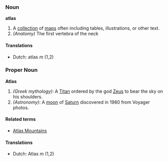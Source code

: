 === Noun ===
'''atlas'''

#A [[collection]] of [[maps]] often including tables, illustrations, or other text.
#''(Anatomy)'' The first vertebra of the neck

====Translations====
*Dutch: atlas ''m'' (1,2)

=== Proper Noun ===
'''Atlas'''

#''(Greek mythology)'': A [[Titan]] ordered by the god [[Zeus]] to bear the sky on his shoulders.
#''(Astronomy)'': A [[moon]] of [[Saturn]] discovered in 1980 from Voyager photos.

====Related terms====
*[[Atlas Mountains]]

====Translations====
*Dutch: Atlas ''m'' (1,2)
